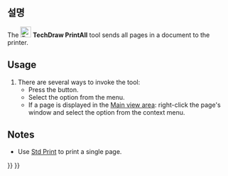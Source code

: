 <languages/>

{{Docnav
|[[TechDraw_RedrawPage/ko|페이지 다시 그리기]]
|[[TechDraw_ExportPageSVG/ko|SVG로 페이지 내보내기]]
|[[TechDraw_Workbench/ko|기술도면 작업대]]
|IconL=TechDraw_RedrawPage.svg
|IconR=TechDraw_ExportPageSVG.svg
|IconC=Workbench_TechDraw.svg
}}

{{GuiCommand
|Name=TechDraw PrintAll
|MenuLocation=기술도면 → 페이지 → 모든 페이지 인쇄
|Workbenches=[[TechDraw_Workbench/ko|기술도면 작업대]]
|Shortcut=
|Version=0.21
|SeeAlso=[[Std_Print|Std Print]]
}}

<span id="Description"></span>
==설명==

The [[Image:TechDraw_PrintAll.svg|24px]] '''TechDraw PrintAll''' tool sends all pages in a document to the printer.

== Usage ==

# There are several ways to invoke the tool:
#* Press the {{Button|[[Image:TechDraw_PrintAll.svg|16px]] [[TechDraw_PrintAll|Print All Pages]]}} button.
#* Select the {{MenuCommand|TechDraw → Page → [[Image:TechDraw_PrintAll.svg|16px]] Print All Pages}} option from the menu.
#* If a page is displayed in the [[Main_view_area|Main view area]]: right-click the page's window and select the {{MenuCommand|Print All Pages}} option from the context menu.

== Notes ==

* Use [[Std_Print|Std Print]] to print a single page.


{{Docnav
|[[TechDraw_RedrawPage/ko|페이지 다시 그리기]]
|[[TechDraw_ExportPageSVG/ko|SVG로 페이지 내보내기]]
|[[TechDraw_Workbench/ko|기술도면 작업대]]
|IconL=TechDraw_RedrawPage.svg
|IconR=TechDraw_ExportPageSVG.svg
|IconC=Workbench_TechDraw.svg
}}

{{TechDraw_Tools_navi{{#translation:}}}}
{{Userdocnavi{{#translation:}}}}